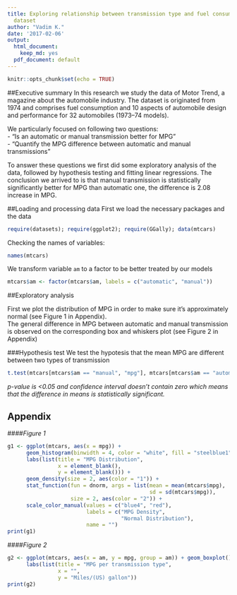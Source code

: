 ```yaml
---
title: Exploring relationship between transmission type and fuel consumption in mtcars
  dataset
author: "Vadim K."
date: '2017-02-06'
output:
  html_document:
    keep_md: yes
  pdf_document: default
---
```


```r
knitr::opts_chunk$set(echo = TRUE)
```

##Executive summary
In this research we study the data of Motor Trend, a magazine about the automobile industry. The dataset is originated from 1974 and comprises fuel consumption and 10 aspects of automobile design and performance for 32 automobiles (1973–74 models).

We particularly focused on following two questions:  
- "Is an automatic or manual transmission better for MPG"  
- "Quantify the MPG difference between automatic and manual transmissions"  

To answer these questions we first did some exploratory analysis of the data, followed by hypothesis testing and fitting linear regressions. The conclusion we arrived to is that manual transmission is statistically significantly better for MPG than automatic one, the difference is 2.08 increase in MPG.

##Loading and processing data 
First we load the necessary packages and the data
```r
require(datasets); require(ggplot2); require(GGally); data(mtcars)
```

Checking the names of variables:
```r
names(mtcars)
```

We transform variable `am` to a factor to be better treated by our models
```r
mtcars$am <- factor(mtcars$am, labels = c("automatic", "manual"))
```

##Exploratory analysis

First we plot the distribution of MPG in order to make sure it's approximately normal (see Figure 1 in Appendix).  
The general difference in MPG between automatic and manual transmission is observed on the corresponding box and whiskers plot (see Figure 2 in Appendix)

###Hypothesis test
We test the hypotesis that the mean MPG are different between two types of transmission
```r
t.test(mtcars[mtcars$am == "manual", "mpg"], mtcars[mtcars$am == "automatic", "mpg"])
```
_p-value is <0.05 and confidence interval doesn't contain zero which means that the difference in means is statistically significant._



















\pagebreak

## Appendix

####_Figure 1_
```r

g1 <- ggplot(mtcars, aes(x = mpg)) + 
      geom_histogram(binwidth = 4, color = "white", fill = "steelblue1", aes(y = ..density..)) +
      labs(list(title = "MPG Distribution", 
                x = element_blank(),
                y = element_blank())) +
      geom_density(size = 2, aes(color = "1")) + 
      stat_function(fun = dnorm, args = list(mean = mean(mtcars$mpg), 
                                             sd = sd(mtcars$mpg)), 
                    size = 2, aes(color = "2")) + 
      scale_color_manual(values = c("blue4", "red"),
                         labels = c("MPG Density",
                                    "Normal Distribution"),
                         name = "") 
print(g1)
```

####_Figure 2_
```r

g2 <- ggplot(mtcars, aes(x = am, y = mpg, group = am)) + geom_boxplot() +
      labs(list(title = "MPG per transmission type", 
                x = "",
                y = "Miles/(US) gallon"))
print(g2)
```




